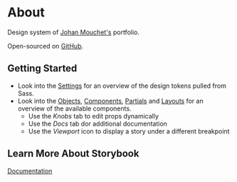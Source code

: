 
<Meta title="About|Getting Started" />

# About

Design system of [Johan Mouchet's](https://www.johan-mouchet.com/) portfolio.

Open-sourced on [GitHub](https://github.com/JohanMouchet/johan-mouchet.com).

## Getting Started

- Look into the [Settings](/storybook/?path=/story/settings-colors--default-story) for an overview of the design tokens pulled from Sass.
- Look into the [Objects](/storybook/?path=/story/objects-alert--default-story), [Components](/storybook/?path=/story/components-projects--default-story), [Partials](/storybook/?path=/story/partials-header--default-story) and [Layouts](/storybook/?path=/story/layouts-default--default-story) for an overview of the available components.
  - Use the _Knobs_ tab to edit props dynamically
  - Use the _Docs_ tab dor additional documentation
  - Use the _Viewport_ icon to display a story under a different breakpoint

## Learn More About Storybook

[Documentation](https://storybook.js.org/docs/basics/introduction/)
